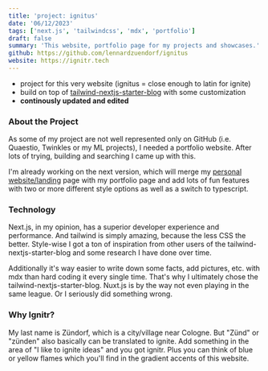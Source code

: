 ```yaml
---
title: 'project: ignitus'
date: '06/12/2023'
tags: ['next.js', 'tailwindcss', 'mdx', 'portfolio']
draft: false
summary: 'This website, portfolio page for my projects and showcases.'
github: https://github.com/lennardzuendorf/ignitus
website: https://ignitr.tech
---
```

- project for this very website (ignitus = close enough to latin for ignite)
- build on top of [tailwind-nextjs-starter-blog](https://github.com/timlrx/tailwind-nextjs-starter-blog/tree/master) with some customization
- **continously updated and edited**

### About the Project

As some of my project are not well represented only on GitHub (i.e. Quaestio, Twinkles or my ML projects), I needed a portfolio website. After lots of trying, building and searching I came up with this.

I'm already working on the next version, which will merge my [personal website/landing](zuendorf.me) page with my portfolio page and add lots of fun features with two or more different style options as well as a switch to typescript.

### Technology
Next.js, in my opinion, has a superior developer experience and performance. And tailwind is simply amazing, because the less CSS the better. Style-wise I got a ton of inspiration from other users of the tailwind-nextjs-starter-blog and some research I have done over time.

Additionally it's way easier to write down some facts, add pictures, etc. with mdx than hard coding it every single time. That's why I ultimately chose the tailwind-nextjs-starter-blog. Nuxt.js is by the way not even playing in the same league. Or I seriously did something wrong.

### Why Ignitr?

My last name is Zündorf, which is a city/village near Cologne. But "Zünd" or "zünden" also basically can be translated to ignite. Add something in the area of "I like to ignite ideas" and you got ignitr. Plus you can think of blue or yellow flames which you'll find in the gradient accents of this website.